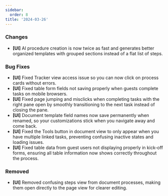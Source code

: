 ```yaml
---
sidebar:
  order: 8
title: '2024-03-26'
---
```


### Changes

- **[UI]** AI procedure creation is now twice as fast and generates better organized templates with grouped sections instead of a flat list of steps.

### Bug Fixes

- **[UI]** Fixed Tracker view access issue so you can now click on process cards without errors.
- **[UI]** Fixed table form fields not saving properly when guests complete tasks on mobile browsers.
- **[UI]** Fixed page jumping and misclicks when completing tasks with the right pane open by smoothly transitioning to the next task instead of closing the pane.
- **[UI]** Document template field names now save permanently when renamed, so your customizations stick when you navigate away and come back.
- **[UI]** Fixed the Tools button in document view to only appear when you have multiple linked tasks, preventing confusing inactive states and loading issues.
- **[UI]** Fixed table data from guest users not displaying properly in kick-off forms, ensuring all table information now shows correctly throughout the process.

### Removed

- **[UI]** Removed confusing steps view from document processes, making them open directly to the page view for clearer editing.